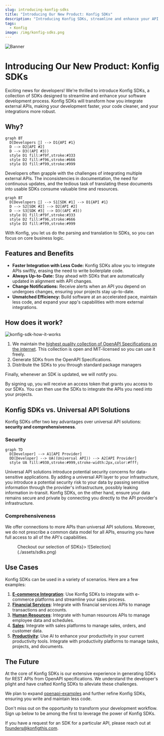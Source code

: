 ```yaml
---
slug: introducing-konfig-sdks
title: "Introducing Our New Product: Konfig SDKs"
description: "Introducing Konfig SDKs, streamline and enhance your API integration process."
tags:
  - Konfig
image: /img/konfig-sdks.png
---
```


![Banner](/img/konfig-sdks.png)

# Introducing Our New Product: Konfig SDKs

Exciting news for developers! We're thrilled to introduce Konfig SDKs, a
collection of SDKs designed to streamline and enhance your software development
process. Konfig SDKs will transform how you integrate external APIs, making your
development faster, your code cleaner, and your integrations more robust.

## Why?

```mermaid
graph BT
  D[Developers 😤] --> D1{API #1}
  D --> D2[API #2]
  D --> D3((API #3))
  style D1 fill:#f9f,stroke:#333
  style D2 fill:#f96,stroke:#666
  style D3 fill:#f99,stroke:#999
```

Developers often grapple with the challenges of integrating multiple external
APIs. The inconsistencies in documentation, the need for continuous updates, and
the tedious task of translating these documents into usable SDKs consume
valuable time and resources.

```mermaid
graph BT
  D[Developers 🤩] --> S1[SDK #1] --> D1{API #1}
  D --> S2[SDK #2] --> D2[API #2]
  D --> S3[SDK #3] --> D3((API #3))
  style D1 fill:#f9f,stroke:#333
  style D2 fill:#f96,stroke:#666
  style D3 fill:#f99,stroke:#999
```

With Konfig, you let us do the parsing and translation to SDKs, so you can focus
on core business logic.

## Features and Benefits

- **Faster Integration with Less Code:** Konfig SDKs allow you to integrate APIs
swiftly, erasing the need to write boilerplate code.
- **Always Up-to-Date:** Stay ahead with SDKs that are automatically updated in
alignment with API changes.
- **Change Notifications:** Receive alerts when an API you depend on undergoes
changes, ensuring your projects stay up-to-date.
- **Unmatched Efficiency:** Build software at an accelerated pace, maintain less
code, and expand your app's capabilities with more external integrations.

## How does it work?

![konfig-sdk-how-it-works](/img/konfig-sdks-how-it-works.png)

1. We maintain the [highest quality collection of OpenAPI Specifications
on the internet](https://github.com/konfig-sdks/openapi-examples). This collection
is open and MIT-licensed so you can use it freely.
2. Generate SDKs from the OpenAPI Specifications.
3. Distribute the SDKs to you through standard package managers

Finally, whenever an SDK is updated, we will notify you.

By signing up, you will receive an access token that grants you access to our
SDKs. You can then use the SDKs to integrate the APIs you need into your
projects.

## Konfig SDKs vs. Universal API Solutions

Konfig SDKs offer two key advantages over universal API solutions: **security
and comprehensiveness**.

### Security

```mermaid
graph TD
  D[Developer] --> A1[API Provider]
  DD[Developer] --> UA((Universal API)) --> A2[API Provider]
  style UA fill:#930,stroke:#999,stroke-width:2px,color:#fff;
```

Universal API solutions introduce potential security concerns for data-sensitive
applications. By adding a universal API layer to your infrastructure, you
introduce a potential security risk to your data by passing sensitive
information through the provider's infrastructure, possibly leaking information
in-transit. Konfig SDKs, on the other hand, ensure your data remains secure and
private by connecting you directly to the API provider's infrastructure.

### Comprehensiveness

We offer connections to more APIs than universal API solutions. Moreover, we do
not prescribe a common data model for all APIs, ensuring you have full access to
all of the API's capabilities.

<Figure caption={<a href="/sdk/category/all">Checkout our selection of SDKs</a>}>
![Selection](./assets/sdks.png)
</Figure>

## Use Cases

Konfig SDKs can be used in a variety of scenarios. Here are a few examples:

1. [**E-commerce Integration**](/sdk/category/e-commerce): Use Konfig SDKs to integrate with e-commerce platforms and streamline your sales process.
1. [**Financial Services**](/sdk/category/finance): Integrate with financial services APIs to manage transactions and accounts.
1. [**Human Resources**](/sdk/category/human-resources): Integrate with human resources APIs to manage employee data and schedules.
1. [**Sales**](/sdk/category/sales-crm): Integrate with sales platforms to manage sales, orders, and customer data.
1. [**Productivity**](/sdk/category/productivity): Use AI to enhance your productivity in your current productivity tools. Integrate with productivity platforms to manage tasks, projects, and documents.

## The Future

At the core of Konfig SDKs is our extensive experience in generating SDKs for
REST APIs from OpenAPI specifications. We understand the developer's plight and
have crafted Konfig SDKs to alleviate these challenges.

We plan to expand
[openapi-examples](https://github.com/konfig-sdks/openapi-examples) and further
refine Konfig SDKs, ensuring you write and maintain less code.

Don't miss out on the opportunity to transform your development workflow. Sign
up below to be among the first to leverage the power of Konfig SDKs.

<SdkSignupForm/>

If you have a request for an SDK for a particular API, please reach out at founders@konfigthis.com.